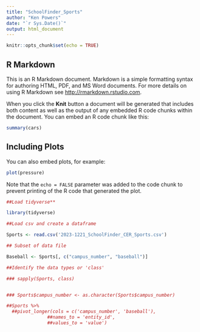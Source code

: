 ```yaml
---
title: "SchoolFinder_Sports"
author: "Ken Powers"
date: "`r Sys.Date()`"
output: html_document
---
```


```r
knitr::opts_chunk$set(echo = TRUE)
```

## R Markdown

This is an R Markdown document. Markdown is a simple formatting syntax for authoring HTML, PDF, and MS Word documents. For more details on using R Markdown see <http://rmarkdown.rstudio.com>.

When you click the **Knit** button a document will be generated that includes both content as well as the output of any embedded R code chunks within the document. You can embed an R code chunk like this:

```r
summary(cars)
```

## Including Plots

You can also embed plots, for example:

```r
plot(pressure)
```

Note that the `echo = FALSE` parameter was added to the code chunk to prevent printing of the R code that generated the plot.

```r
##Load tidyverse**

library(tidyverse)

##Load csv and create a dataframe

Sports <- read.csv('2023-1221_SchoolFinder_CER_Sports.csv')

## Subset of data file

Baseball <- Sports[, c("campus_number", "baseball")]

##Identify the data types or 'class'

### sapply(Sports, class)


### Sports$campus_number <- as.character(Sports$campus_number)

##Sports %>%
  ##pivot_longer(cols = c('campus_number', 'baseball'),
               ##names_to = 'entity_id',
               ##values_to = 'value')



```













